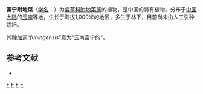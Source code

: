 {{Speciesbox
| genus = Trigonotis
| species = funingensis
| authority = H. Chuang, 1983
}}

'''富宁附地菜'''（[[学名|学名]]：{{lang|la|''Trigonotis funingensis''}}）为[[紫草科|紫草科]][[附地菜属|附地菜属]]的植物，是中国的特有植物。分布于[[中国大陆|中国大陆]]的[[云南|云南]]等地，生长于海拔1,000米的地区，多生于林下，目前尚未由人工引种栽培。

其[[种加词|种加词]]“''funingensis''”意为“云南富宁的”。

== 参考文献 ==
<div class="references-small">
* {{cite web| url =http://www.bioinfo.cn/db05/KmzwSpecies.php?action=view&id=2714| title =富宁附地菜| work =《中国高等植物数据库全库》| publisher =中国科学院微生物研究所| author =昆明植物研究所| accessdate =2009-02-23}}{{dead link|date=2017年12月 |bot=InternetArchiveBot |fix-attempted=yes }}
</div>
{{Taxonbar|from=Q10954065}}

[[Category:附地菜属|F]]
[[Category:中国特有植物|F]]
[[Category:云南植物|F]]
[[Category:1983年描述的植物|F]]


{{植物小作品}}